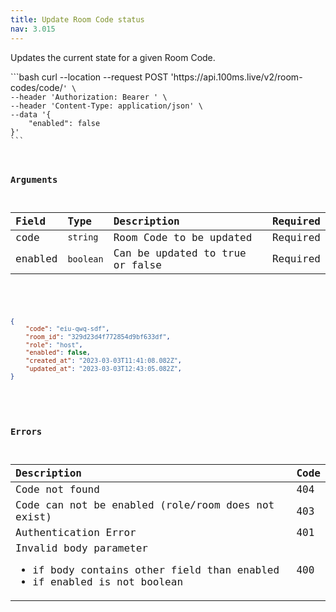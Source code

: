 ```yaml
---
title: Update Room Code status
nav: 3.015
---
```


Updates the current state for a given Room Code.

<PostRequest title="https://api.100ms.live/v2/room-codes/code/<code>" />
<Request id="req-comp-0">
```bash
curl --location --request POST 'https://api.100ms.live/v2/room-codes/code/<code>' \
--header 'Authorization: Bearer <management_token>' \
--header 'Content-Type: application/json' \
--data '{
    "enabled": false
}'
```
</Request>
    

    
### Arguments
    
  | Field | Type | Description | Required |
  | :--- | :--- | :--- | :---|
  | code | `string` | Room Code to be updated | Required |
  | enabled | `boolean` | Can be updated to true or false | Required |
    

<ResponseBox id="resp-0" status="200 OK">

```json
{
    "code": "eiu-qwq-sdf",
    "room_id": "329d23d4f772854d9bf633df",
    "role": "host",
    "enabled": false,
    "created_at": "2023-03-03T11:41:08.082Z",
    "updated_at": "2023-03-03T12:43:05.082Z",
}
```
</ResponseBox>
    
   
    
### Errors

| Description | Code |
| :--- | :--- |
| Code not found | 404 |
| Code can not be enabled (role/room does not exist) | 403 |
| Authentication Error | 401 |
| Invalid body parameter <ul><li>if body contains other field than enabled</li> <li> if enabled is not boolean</li></ul> | 400 |
